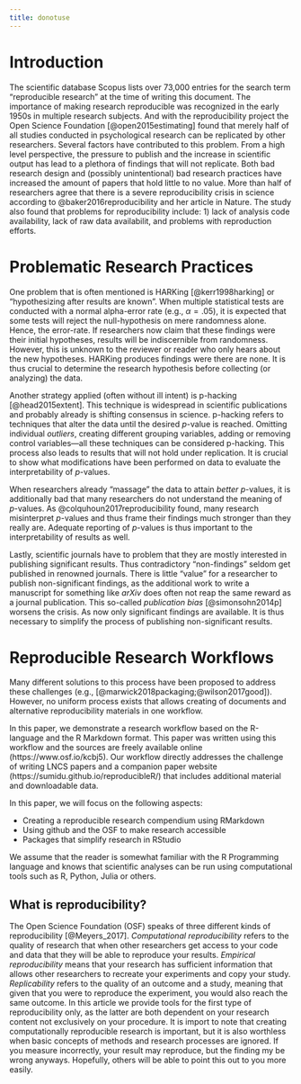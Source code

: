 ```yaml
---
title: donotuse
---
```

# Introduction

The scientific database Scopus lists over 73,000 entries for the search term "reproducible research" at the time of writing this document. The importance of making research reproducible was recognized in the early 1950s in multiple research subjects. And with the reproducibility project the Open Science Foundation [@open2015estimating] found that merely half of all studies conducted in psychological research can be replicated by other researchers. 
Several factors have contributed to this problem. From a high level perspective, the pressure to publish and the increase in scientific output has lead to a plethora of findings that will not replicate. Both bad research design and (possibly unintentional) bad research practices have increased the amount of papers that hold little to no value. More than half of researchers agree that there is a severe reproducibility crisis in science according to @baker2016reproducibility and her article in Nature. The study also found that problems for reproducibility include: 1) lack of analysis code availability, lack of raw data availabilit, and problems with reproduction efforts.

# Problematic Research Practices

One problem that is often mentioned is HARKing [@kerr1998harking] or "hypothesizing after results are known". When multiple statistical tests are conducted with a normal alpha-error rate (e.g., $\alpha = .05$), it is expected that some tests will reject the null-hypothesis on mere randomness alone. Hence, the error-rate. If researchers now claim that these findings were their initial hypotheses, results will be indiscernible from randomness. However, this is unknown to the reviewer or reader who only hears about the new hypotheses. HARKing produces findings were there are none. It is thus crucial to determine the research hypothesis before collecting (or analyzing) the data.

Another strategy applied (often without ill intent) is p-hacking [@head2015extent]. This technique is widespread in scientific publications and probably already is shifting consensus in science. p-hacking refers to techniques that alter the data until the desired *p*-value is reached. Omitting individual *outliers*, creating different grouping variables, adding or removing control variables---all these techniques can be considered p-hacking. This process also leads to results that will not hold under replication. It is crucial to show what modifications have been performed on data to evaluate the interpretability of *p*-values. 

When researchers already "massage" the data to attain *better* *p*-values, it is additionally bad that many researchers do not understand the meaning of *p*-values. As @colquhoun2017reproducibility found, many research misinterpret *p*-values and thus frame their findings much stronger than they really are.
Adequate reporting of *p*-values is thus important to the interpretability of results as well.

Lastly, scientific journals have to problem that they are mostly interested in publishing significant results. Thus contradictory "non-findings" seldom get published in renowned journals. There is little "value" for a researcher to publish non-significant findings, as the additional work to write a manuscript for something like *arXiv* does often not reap the same reward as a journal publication. This so-called *publication bias* [@simonsohn2014p] worsens the crisis. As now only significant findings are available. It is thus necessary to simplify the process of publishing non-significant results.


# Reproducible Research Workflows
Many different solutions to this process have been proposed to address these challenges (e.g., [@marwick2018packaging;@wilson2017good]). However, no uniform process exists that allows creating of documents and alternative reproducibility materials in one workflow. 

In this paper, we demonstrate a research workflow based on the R-language and the R Markdown format. This paper was written using this workflow and the sources are freely available online (https://www.osf.io/kcbj5). Our workflow directly addresses the challenge of writing LNCS papers and a companion paper website (https://sumidu.github.io/reproducibleR/) that includes additional material and downloadable data.



In this paper, we will focus on the following aspects:

* Creating a reproducible research compendium using RMarkdown
* Using github and the OSF to make research accessible
* Packages that simplify research in RStudio

We assume that the reader is somewhat familiar with the R Programming language and knows that scientific analyses can be run using computational tools such as R, Python, Julia or others.  

## What is reproducibility?
The Open Science Foundation (OSF) speaks of three different kinds of reproducibility [@Meyers_2017]. *Computational reproducibility* refers to the quality of research that when other researchers get access to your code and data that they will be able to reproduce your results. *Empirical reproducibility* means that your research has sufficient information that allows other researchers to recreate your experiments and copy your study. *Replicability* refers to the quality of an outcome and a study, meaning that given that you were to reproduce the experiment, you would also reach the same outcome. In this article we provide tools for the first type of reproducibility only, as the latter are both dependent on your research content not exclusively on your procedure. It is import to note that creating computationally reproducible research is important, but it is also worthless when basic concepts of methods and research processes are ignored. If you measure incorrectly, your result may reproduce, but the finding my be wrong anyways. Hopefully, others will be able to point this out to you more easily.




